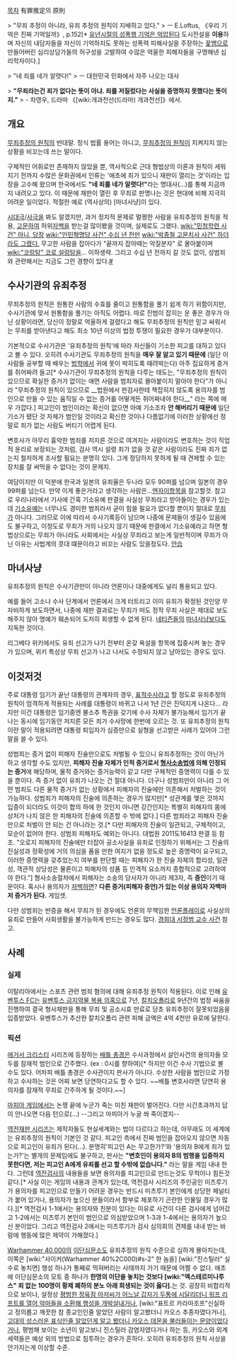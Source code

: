 [[목차]]
有罪推定의 原則

> "무죄 추정이 아니라, 유죄 추정의 원칙이 지배하고 있다."
> ㅡ E.Loftus, 《우리 기억은 진짜 기억일까》, p.152[* [[유년시절의 성폭행 기억은 억압된다]] 도시전설을 '''이용'''하며 자신의 내담자들을 자신이 기억하지도 못하는 성폭력 피해사실을 주장하는 [[꽃뱀]]으로 만들어버린 심리상담가들의 허구성을 고발하여 수많은 억울한 피해자들을 구명해낸 심리학자이다.]

> "네 죄를 네가 알렷다!"
> ㅡ 대한민국 민화에서 자주 나오는 대사

> '''"무죄라는건 죄가 없다는 뜻이 아냐. 죄를 저질렀다는 사실을 증명하지 못했다는 뜻이지."'''
> - 차영우, 드라마 《[wiki:개과천선(드라마) 개과천선]》에서.

== 개요 ==
[[무죄추정의 원칙]]의 반대말. 정식 법률 용어는 아니고, [[무죄추정의 원칙]]이 지켜지지 않는 상황을 비꼬는데 쓰는 말이다.

구체적인 어휘로만 존재하지 않았을 뿐, 역사적으로 근대 형법상의 이론과 원칙이 세워지기 전까지 수많은 문화권에서 인류는 '애초에 죄가 있으니 재판이 열리는 것'이라는 입장을 고수해 왔으며 한국에서도 '''"네 죄를 네가 알렷다!"'''라는 명대사(...)를 통해 지금까지 내려오고 있다. 이 때문에 재판이 열린 후 무죄로 판명나는 것은 현대에 비해 지극히 어려운 일이었다. 적절한 예로 (역사상의) [마녀사냥]이 있다.

[[시대극]]/[[사극]]을 봐도 알겠지만, 과거 정치적 문제로 멀쩡한 사람을 유죄추정의 원칙을 적용, [[고문]]하여 허위[[자백]]을 받는걸 많이봤을 것이며, 실제로도 그랬다. [[wiki:"민청학련 사건" 아니, 당장]] [[wiki:"인민혁명당 사건" 수십 년 전만]] [[wiki:"박종철 고문치사 사건" 하더라도 그랬다.]] 무고한 사람을 잡아다가 "끝까지 잡아떼는 악질분자" 로 몰아붙이며 [[wiki:"코렁탕" 코로 설렁탕을]]... 이하생략. 그리고 수십 년 전까지 갈 것도 없이, 성범죄와 관련해서는 지금도 그런 경향이 있다.[http://news.naver.com/main/read.nhn?mode=LSD&mid=shm&sid1=102&oid=008&aid=0003043440 #]

== 수사기관의 유죄추정 ==
무죄추정의 원칙은 원통한 사람의 수효를 줄이고 원통함을 풀기 쉽게 하기 위함이지만, 수사기관에 맞서 원통함을 풀기는 아직도 어렵다. 따로 진범이 잡히는 운 좋은 경우가 아닌 상황이라면, 당신이 정말로 억울하게 걸렸다고 해도 무죄추정의 원칙만 믿고 싸워서는 무죄를 받아낸다고 해도 최소 10년 이상의 법정 투쟁이 필요한 경우가 대부분이다.

기본적으로 수사기관은 '유죄추정의 원칙'에 따라 자신들이 기소한 피고를 대하고 있다고 볼 수 있다. 오히려 수사기관도 무죄추정의 원칙을 '''매우 잘 알고 있기 때문에''' (일단 이 사람들 공부할 때 배우는 [[법학]]에서 귀에 못이 박히도록 때려박는다) 아주 집요하게 증거를 쥐어짜려 들고[* 수사기관이 무죄추정의 원칙을 다루는 태도는, "무죄추정의 원칙이 있으므로 확실한 증거가 없이는 애먼 사람을 범죄자로 몰아붙이지 말아야 한다"가 아니라 "무죄추정의 원칙이 있으므로 __법원에서 판검사한테 책잡히지 않도록 용의자를 범인으로 만들 수 있는 움직일 수 없는 증거를 어떻게든 쥐어짜내야 한다__" 라는 쪽에 매우 가깝다.] 피고인이 범인이라는 확신이 없으면 아예 기소조차 '''안 해버리기 때문에''' 일단 기소가 됐단 것 자체가 범인일 것이라고 확신한 것이나 다름없기에 이러한 상황에선 정말로 죄가 없는 사람도 버티기 어렵게 된다.

변호사가 아무리 흉악한 범죄를 저지른 것으로 여겨지는 사람이라도 변호하는 것이 직업적 윤리로 보장되는 것처럼, 검사 역시 설령 죄가 없을 것 같은 사람이라도 진짜 죄가 없는지 철저하게 조사할 필요는 분명히 있다. 그게 정당하지 못하게 될 때 견제할 수 있는 장치를 잘 써먹을 수 없다는 것이 문제지.

여담이지만 이 덕분에 한국과 일본의 유죄율은 두나라 모두 90퍼를 넘으며 일본의 경우 99퍼를 넘는다. 만약 이게 좋은거라고 생각하는 사람은...[[엔자이]]항목을 참고할것. 참고로 우리나라에서 기사에 간혹 기소유예 판결을 사실상 무죄라고 받아들이는 경우가 있는데 [[기소유예]]는 너무나도 경미한 범죄라서 굳이 힘쓸 필요가 없다할 뿐이지 절대로 [[무죄]]가 아니다. 그러므로 이에 따라서 수사기록등이 남으며 나중에 문제들이 생길수 있음에도 불구하고, 이정도로 무죄가 거의 나오지 않기 때문에 판결에서 기소유예라고 하면 형법상으로는 무죄가 아니라도 사회에서는 사실상 무죄라고 보는게 일반적이며 무죄가 아닌 이유는 사법계의 콧대 떄문이라고 비꼬는 사람도 있을정도다. [[안습]]

== 마녀사냥 ==
유죄추정의 원칙은 수사기관만이 아니라 언론이나 대중에게도 널리 통용되고 있다.

예를 들어 고소나 수사 단계에서 언론에서 크게 터트리고 이미 유죄가 확정된 것인양 무자비하게 보도하면서, 나중에 재판 결과로는 무죄가 떠도 정작 무죄 사실은 제대로 보도해주지 않아 명예가 훼손되어 도저히 회생할 수 없게 된다. [[네티즌]]들의 [[마녀사냥]]보다도 지독한 것이다.

리그베다 위키에서도 유죄 선고가 나기 전부터 온갖 욕설을 항목에 집중시켜 놓는 경우가 있으며, 위키 특성상 무죄 선고가 나고 나서도 수정되지 않고 남아있는 경우도 있다.

== 이것저것 ==
주로 대통령 임기가 끝난 대통령의 관계자의 경우, [[표적수사]]라고 할 정도로 유죄추정의 원칙이 엄격하게 적용되는 사례를 대통령이 바뀌고 나서 1년 간은 진덕지게 나온다... 라지만 이건 대통령은 임기중엔 불소추 특권을 갖기에 수사 자체가 불가능해서 임기가 끝나는 동시에 임기동안 저지른 모든 죄가 수사망에 한번에 오르는 것. 또 유죄추정의 원칙이란 말이 적용되려면 대통령 퇴임자가 심증만으로 실형을 선고받은 사례가 있어야 그런 말을 쓸 수 있다.

성범죄는 증거 없이 피해자 진술만으로도 처벌될 수 있으니 유죄추정하는 것이 아닌가 하고 생각할 수도 있지만, '''피해자 진술 자체가 인적 증거로서 [[형사소송법]]에 의해 인정되는 증거'''에 해당하며, 물적 증거와는 증거능력이 같고 다만 구체적인 증명력이 다를 수 있을 뿐이다. 즉 증거 없이 유죄가 나오는 건 절대 아니다. 더구나 성범죄만이 아니라 그 어떤 범죄도 다른 물적 증거가 없는 상황에서 피해자의 진술에만 의존해서 처벌하는 것이 가능하다. 성범죄가 피해자의 진술에 의존하는 경우가 많지만[* 성관계를 맺은 것까지 입증이 되더라도 이것이 합의 하에 한 것인지 아니면 강간인지는 특별히 피해자의 몸에 상처가 나지 않은 한 피해자의 진술에 의존할 수 밖에 없다.] 다른 범죄라고 피해자 진술만으로 처벌이 안 되는 건 아니라는 것.[* 다만 피해자의 진술이 일관되고, 구체적이고, 모순이 없어야 한다. 성범죄 피해자도 예외는 아니다. 대법원 2011도16413 판결 등 참조. "오로지 피해자의 진술에만 터잡아 공소사실을 유죄로 인정하기 위해서는 그 진술의 진실성과 정확성에 거의 의심을 품을 만한 여지가 없을 정도로 높은 증명력이 요구되고, 이러한 증명력을 갖추었는지 여부를 판단할 때는 피해자가 한 진술 자체의 합리성, 일관성, 객관적 상당성은 물론이고 피해자의 성품 등 인격적 요소까지 종합적으로 고려하여야 한다."] 형사소송절차에서 피해자는 소송의 당사자가 아니라 제3자, 즉 '''증인'''이기 때문이다. 혹시나 용의자가 [[자백]]하면? '''다른 증거(피해자 증언)가 있는 이상 용의자 자백마저 증거가 된다.''' 게임셋.

다만 성범죄는 반증을 해서 무죄가 된 경우에도 언론의 무책임한 [[언론플레이]]로 사실상의 유죄로 만들어 사회생활을 불가능하게 만드는 경우도 많다. [[경희대 서정범 교수 사건]] 참고.

== 사례 ==
=== 실제 ===
이탈리아에서는 스포츠 관련 범죄 혐의에 대해 유죄추정 원칙이 적용된다. 이로 인해 [[유벤투스 FC]]는 [[유벤투스 금지약물 복용 의혹]]으로 7년, [[칼치오폴리]]로 9년간의 법정 싸움을 진행하여 결국 형사재판을 통해 무죄 및 공소시효 만료로 당초 유죄추정이 잘못되었음을 입증받았다. 유벤투스가 추산한 칼치오폴리 관련 피해 금액은 4억 4천만 유로에 달한다.

=== 픽션 ===
[[애거서 크리스티]] 시리즈에 등장하는 [[배틀 총경]]은 수사과정에서 살인사건의 용의자들 모두를 잠재적 범인으로 간주했다. (ex : 0시를 향하여)[* 하지만 이건 수사 기법으로 볼 수도 있다. 어차피 배틀 총경은 수사관이지 판사가 아니다. 수상한 사람을 범인으로 가정하고 수사하는 것은 어찌 보면 당연하다고도 할 수 있다. ~~배틀 변호사라면 당연히 용의자를 잠재적 무죄로 간주하게 될 것이다.~~]

[[마피아(게임)|마피아 게임]]에서는 논쟁 끝에 누군가 죽는 미친 재판이 벌어진다. 다만 시간초과까지 답이 안나오면 다음 턴으로(...) --그리고 마피아가 누굴 쏴 죽이겠지--

[[역전재판 시리즈]]는 제작자들도 현실세계와는 법이 다르다고 하는데, 아무래도 이 세계에는 유죄추정의 원칙이 기본인 것 같다. 피고인 측에서 진짜 범인을 잡아오지 않으면 자동으로 피고인이 유죄가 된다(...). 분명히'피고인 A는 무고한가?'와 '용의자 B에게 죄가 있는가?'는 별개의 문제임에도 불구하고, 판사는 '''"변호인이 용의자 B의 범행을 입증하지 못한다면, 저는 피고인 A에게 유죄를 선고 할 수밖에 없습니다."''' 라는 말을 게임 내내 한다. 그런데 [[역전검사]]의 내용들을 보면 용의자를 피고인으로 만드는것도 무척이나 힘든것 같다.[* 사실 이는 게임의 내용과 관계가 있는데, 역전검사 시리즈의 주인공인 미츠루기가 용의자를 피고인으로 만들기 어려운 경우는 반드시 미츠루기 본인에게 상당한 페널티가 붙어 있거나, 용의자가 높으신 분들이라서 함부로 체포하기 곤란한 인물일 경우가 많다.][* 역전검사 1-1에서는 용의자와 친분이 있다는 이유로 사건이 다른 검사에게 넘어갔고 1-2에서는 미츠루기 본인이 범인으로 의심받았으며 1-3과 1-4에서는 용의자가 높으신 분이었다. 그리고 역전검사 2에서는 미츠루기가 검사 심의회의 견제를 내내 받는 바람에 행동에 많은 제약이 가해졌다.]

[[Warhammer 40,000]]의 [[이단심문소]]도 유죄추정의 원칙 수준으로 심하게 몰아치는데, 이쪽은 [wiki:"사이커(Warhammer 40%2C000)#s-2" 한 놈을] [wiki:"진스틸러" 실수로 놓치면] 행성 하나가 통째로 먹혀버리는 사태까지 가기 때문에 어쩔 수 없다. 애초에 이단심문소의 모토 중 하나가 '''한명의 이단을 놓치는 것보다 [wiki:"엑스테르미나투스" 죄 없는 100명이 황제 폐하의 분노 아래 희생되는 것이 옳다].'''는 것. 굉장히 비합리적으로 보이나, 설정상 [http://gall.dcinside.com/board/view/?id=warhammer&no=1313640&page=1&search_pos=&s_type=search_all&s_keyword=chaos 평범한 정육점 아저씨가 어느날 갑자기 두통에 시달리더니 워프 리프트를 열어 악마들을 소환해 행성을 개박살내거나], [wiki:"표트르 카라마조프"신실하고 정의롭고 깨끗한 참 종교인인줄 알았던 사람이 알고봤더니 카오스 추종자였다거나],[http://gall.dcinside.com/board/view/?id=warhammer&no=1313446&page=1&search_pos=&s_type=search_all&s_keyword=chaos 고대의 성스러운 표식인줄 알았던게 알고 봤더니 카오스 데몬을 불러들이는 문양이었다거나], 평범해 보이는 소년이 알고보니 진스틸러 감염자였다거나 하는 등, 카오스와 외계 세력들은 예상 외의 방법으로 침투하는 경우가 흔하다. 오히려 유죄추정의 원칙 사상을 안가지는게 이상할 수준.
